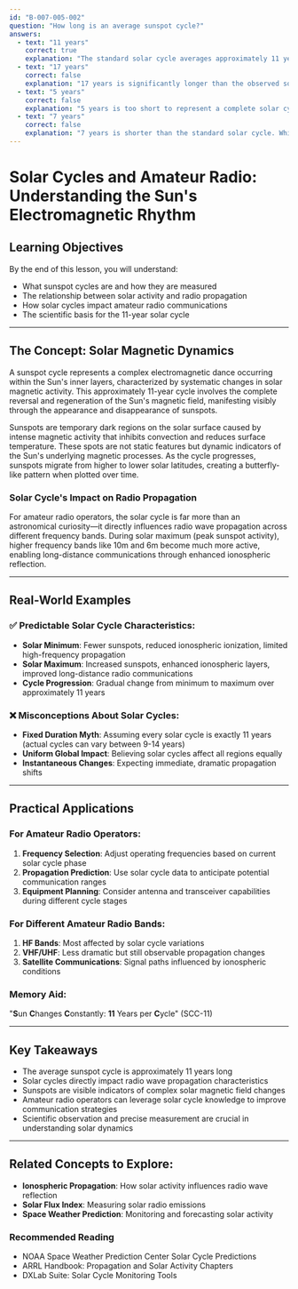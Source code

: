```yaml
---
id: "B-007-005-002"
question: "How long is an average sunspot cycle?"
answers:
  - text: "11 years"
    correct: true
    explanation: "The standard solar cycle averages approximately 11 years from one solar maximum to the next, representing a complete period of solar magnetic activity variation. This scientifically observed cycle involves the periodic fluctuation of solar magnetic fields, sunspot formation, and associated solar phenomena that significantly impact radio propagation conditions."
  - text: "17 years"
    correct: false
    explanation: "17 years is significantly longer than the observed solar cycle. While solar activity has complex long-term variations, the standard sunspot cycle is much shorter, averaging around 11 years. A 17-year period would represent an abnormally extended solar activity phase not supported by scientific observations."
  - text: "5 years"
    correct: false
    explanation: "5 years is too short to represent a complete solar cycle. While solar activity can fluctuate rapidly, a full sunspot cycle involving complete magnetic field reversal and activity progression takes much longer, typically around 11 years from one solar maximum to the next."
  - text: "7 years"
    correct: false
    explanation: "7 years is shorter than the standard solar cycle. While solar activity can vary, a complete sunspot cycle involving full magnetic field reversal and activity progression typically takes approximately 11 years, not 7 years."
---
```


# Solar Cycles and Amateur Radio: Understanding the Sun's Electromagnetic Rhythm

## Learning Objectives
By the end of this lesson, you will understand:
- What sunspot cycles are and how they are measured
- The relationship between solar activity and radio propagation
- How solar cycles impact amateur radio communications
- The scientific basis for the 11-year solar cycle

---

## The Concept: Solar Magnetic Dynamics

A sunspot cycle represents a complex electromagnetic dance occurring within the Sun's inner layers, characterized by systematic changes in solar magnetic activity. This approximately 11-year cycle involves the complete reversal and regeneration of the Sun's magnetic field, manifesting visibly through the appearance and disappearance of sunspots.

Sunspots are temporary dark regions on the solar surface caused by intense magnetic activity that inhibits convection and reduces surface temperature. These spots are not static features but dynamic indicators of the Sun's underlying magnetic processes. As the cycle progresses, sunspots migrate from higher to lower solar latitudes, creating a butterfly-like pattern when plotted over time.

### Solar Cycle's Impact on Radio Propagation

For amateur radio operators, the solar cycle is far more than an astronomical curiosity—it directly influences radio wave propagation across different frequency bands. During solar maximum (peak sunspot activity), higher frequency bands like 10m and 6m become much more active, enabling long-distance communications through enhanced ionospheric reflection.

---

## Real-World Examples

### ✅ Predictable Solar Cycle Characteristics:
- **Solar Minimum**: Fewer sunspots, reduced ionospheric ionization, limited high-frequency propagation
- **Solar Maximum**: Increased sunspots, enhanced ionospheric layers, improved long-distance radio communications
- **Cycle Progression**: Gradual change from minimum to maximum over approximately 11 years

### ❌ Misconceptions About Solar Cycles:
- **Fixed Duration Myth**: Assuming every solar cycle is exactly 11 years (actual cycles can vary between 9-14 years)
- **Uniform Global Impact**: Believing solar cycles affect all regions equally
- **Instantaneous Changes**: Expecting immediate, dramatic propagation shifts

---

## Practical Applications

### For Amateur Radio Operators:
1. **Frequency Selection**: Adjust operating frequencies based on current solar cycle phase
2. **Propagation Prediction**: Use solar cycle data to anticipate potential communication ranges
3. **Equipment Planning**: Consider antenna and transceiver capabilities during different cycle stages

### For Different Amateur Radio Bands:
1. **HF Bands**: Most affected by solar cycle variations
2. **VHF/UHF**: Less dramatic but still observable propagation changes
3. **Satellite Communications**: Signal paths influenced by ionospheric conditions

### Memory Aid:
"**S**un **C**hanges **C**onstantly: **11** Years per **C**ycle" (SCC-11)

---

## Key Takeaways

- The average sunspot cycle is approximately 11 years long
- Solar cycles directly impact radio wave propagation characteristics
- Sunspots are visible indicators of complex solar magnetic field changes
- Amateur radio operators can leverage solar cycle knowledge to improve communication strategies
- Scientific observation and precise measurement are crucial in understanding solar dynamics

---

## Related Concepts to Explore:
- **Ionospheric Propagation**: How solar activity influences radio wave reflection
- **Solar Flux Index**: Measuring solar radio emissions
- **Space Weather Prediction**: Monitoring and forecasting solar activity

### Recommended Reading
- NOAA Space Weather Prediction Center Solar Cycle Predictions
- ARRL Handbook: Propagation and Solar Activity Chapters
- DXLab Suite: Solar Cycle Monitoring Tools